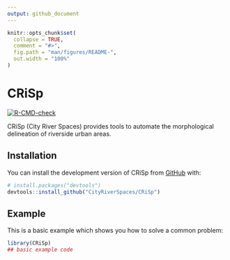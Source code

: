```yaml
---
output: github_document
---
```


<!-- README.md is generated from README.Rmd. Please edit that file -->

```r
knitr::opts_chunk$set(
  collapse = TRUE,
  comment = "#>",
  fig.path = "man/figures/README-",
  out.width = "100%"
)
```

# CRiSp

<!-- badges: start -->
[![R-CMD-check](https://github.com/CityRiverSpaces/CRiSp/actions/workflows/R-CMD-check.yaml/badge.svg)](https://github.com/CityRiverSpaces/CRiSp/actions/workflows/R-CMD-check.yaml)
<!-- badges: end -->

CRiSp (City River Spaces) provides tools to automate the morphological delineation of riverside urban areas.

## Installation

You can install the development version of CRiSp from [GitHub](https://github.com/) with:

``` r
# install.packages("devtools")
devtools::install_github("CityRiverSpaces/CRiSp")
```

## Example

This is a basic example which shows you how to solve a common problem:

```r
library(CRiSp)
## basic example code
```
